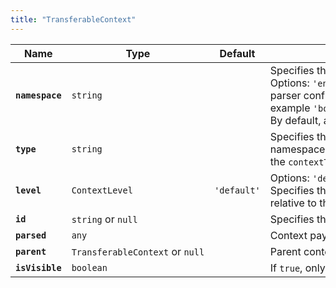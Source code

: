 ```yaml
---
title: "TransferableContext"
---
```


| Name            | Type                            | Default     | Description                                                                                                                                                                                          |
| --------------- | ------------------------------- | ----------- | ---------------------------------------------------------------------------------------------------------------------------------------------------------------------------------------------------- |
| **`namespace`** | `string`                        |             | Specifies the namespace to work with. Options: `'engine'`, `'mweb'` or site specific parser config, for example `'bos.dapplets.near/parser/twitter'`. By default, all available namespaces are used. |
| **`type`**      | `string`                        |             | Specifies the context type in the selected namespace to work with. Is equal to the `contextType` of `Target`.                                                                                        |
| **`level`**     | `ContextLevel`                  | `'default'` | Options: `'default'`, `'system'`, `'callout'`. Specifies the z-axis position (z-index) relative to the extension's UI components.                                                                    |
| **`id`**        | `string` or `null`              |             | Specifies the exact context identifier.                                                                                                                                                              |
| **`parsed`**    | `any`                           |             | Context payload.                                                                                                                                                                                     |
| **`parent`**    | `TransferableContext` or `null` |             | Parent context.                                                                                                                                                                                      |
| **`isVisible`** | `boolean`                       |             | If `true`, only visible contexts will be active.                                                                                                                                                     |